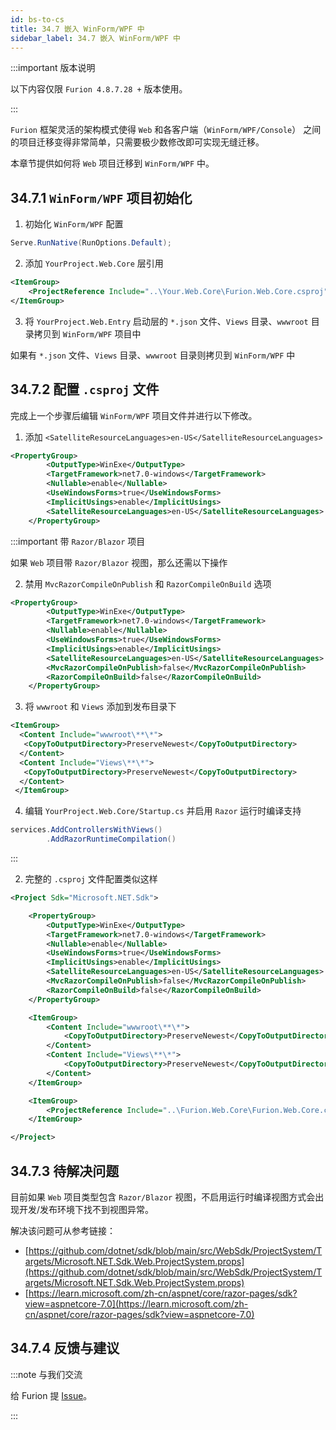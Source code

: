 ```yaml
---
id: bs-to-cs
title: 34.7 嵌入 WinForm/WPF 中
sidebar_label: 34.7 嵌入 WinForm/WPF 中
---
```



:::important 版本说明

以下内容仅限 `Furion 4.8.7.28 +` 版本使用。

:::

`Furion` 框架灵活的架构模式使得 `Web` 和各客户端（`WinForm/WPF/Console`） 之间的项目迁移变得非常简单，只需要极少数修改即可实现无缝迁移。

本章节提供如何将 `Web` 项目迁移到 `WinForm/WPF` 中。

## 34.7.1 `WinForm/WPF` 项目初始化

1. 初始化 `WinForm/WPF` 配置

```cs showLineNumbers
Serve.RunNative(RunOptions.Default);
```

2. 添加 `YourProject.Web.Core` 层引用

```xml showLineNumbers {2}
<ItemGroup>
    <ProjectReference Include="..\Your.Web.Core\Furion.Web.Core.csproj" />
</ItemGroup>
```

3. 将 `YourProject.Web.Entry` 启动层的 `*.json` 文件、`Views` 目录、`wwwroot` 目录拷贝到 `WinForm/WPF` 项目中

如果有 `*.json` 文件、`Views` 目录、`wwwroot` 目录则拷贝到 `WinForm/WPF` 中

## 34.7.2 配置 `.csproj` 文件

完成上一个步骤后编辑 `WinForm/WPF` 项目文件并进行以下修改。

1. 添加 `<SatelliteResourceLanguages>en-US</SatelliteResourceLanguages>`

```xml showLineNumbers {7}
<PropertyGroup>
		<OutputType>WinExe</OutputType>
		<TargetFramework>net7.0-windows</TargetFramework>
		<Nullable>enable</Nullable>
		<UseWindowsForms>true</UseWindowsForms>
		<ImplicitUsings>enable</ImplicitUsings>
		<SatelliteResourceLanguages>en-US</SatelliteResourceLanguages>
	</PropertyGroup>
```

:::important 带 `Razor/Blazor` 项目

如果 `Web` 项目带 `Razor/Blazor` 视图，那么还需以下操作

2. 禁用 `MvcRazorCompileOnPublish` 和 `RazorCompileOnBuild` 选项

```xml showLineNumbers {7-9}
<PropertyGroup>
		<OutputType>WinExe</OutputType>
		<TargetFramework>net7.0-windows</TargetFramework>
		<Nullable>enable</Nullable>
		<UseWindowsForms>true</UseWindowsForms>
		<ImplicitUsings>enable</ImplicitUsings>
		<SatelliteResourceLanguages>en-US</SatelliteResourceLanguages>
		<MvcRazorCompileOnPublish>false</MvcRazorCompileOnPublish>
		<RazorCompileOnBuild>false</RazorCompileOnBuild>
	</PropertyGroup>
```

3. 将 `wwwroot` 和 `Views` 添加到发布目录下

```xml showLineNumbers {2,5}
<ItemGroup>
  <Content Include="wwwroot\**\*">
   <CopyToOutputDirectory>PreserveNewest</CopyToOutputDirectory>
  </Content>
  <Content Include="Views\**\*">
   <CopyToOutputDirectory>PreserveNewest</CopyToOutputDirectory>
  </Content>
 </ItemGroup>
```

4. 编辑 `YourProject.Web.Core/Startup.cs` 并启用 `Razor` 运行时编译支持

```cs showLineNumbers {2}
services.AddControllersWithViews()
        .AddRazorRuntimeCompilation()
```

:::

2. 完整的 `.csproj` 文件配置类似这样

```xml showLineNumbers {9-11,14-21,23-25}
<Project Sdk="Microsoft.NET.Sdk">

	<PropertyGroup>
		<OutputType>WinExe</OutputType>
		<TargetFramework>net7.0-windows</TargetFramework>
		<Nullable>enable</Nullable>
		<UseWindowsForms>true</UseWindowsForms>
		<ImplicitUsings>enable</ImplicitUsings>
		<SatelliteResourceLanguages>en-US</SatelliteResourceLanguages>
		<MvcRazorCompileOnPublish>false</MvcRazorCompileOnPublish>
		<RazorCompileOnBuild>false</RazorCompileOnBuild>
	</PropertyGroup>

	<ItemGroup>
		<Content Include="wwwroot\**\*">
			<CopyToOutputDirectory>PreserveNewest</CopyToOutputDirectory>
		</Content>
		<Content Include="Views\**\*">
			<CopyToOutputDirectory>PreserveNewest</CopyToOutputDirectory>
		</Content>
	</ItemGroup>

	<ItemGroup>
		<ProjectReference Include="..\Furion.Web.Core\Furion.Web.Core.csproj" />
	</ItemGroup>

</Project>
```

## 34.7.3 待解决问题

目前如果 `Web` 项目类型包含 `Razor/Blazor` 视图，不启用运行时编译视图方式会出现开发/发布环境下找不到视图异常。

解决该问题可从参考链接：

- [https://github.com/dotnet/sdk/blob/main/src/WebSdk/ProjectSystem/Targets/Microsoft.NET.Sdk.Web.ProjectSystem.props](https://github.com/dotnet/sdk/blob/main/src/WebSdk/ProjectSystem/Targets/Microsoft.NET.Sdk.Web.ProjectSystem.props)
- [https://learn.microsoft.com/zh-cn/aspnet/core/razor-pages/sdk?view=aspnetcore-7.0](https://learn.microsoft.com/zh-cn/aspnet/core/razor-pages/sdk?view=aspnetcore-7.0)

## 34.7.4 反馈与建议

:::note 与我们交流

给 Furion 提 [Issue](https://gitee.com/dotnetchina/Furion/issues/new?issue)。

:::
